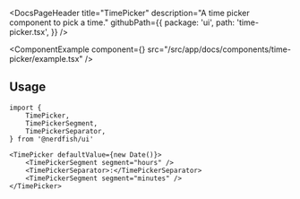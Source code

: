 <DocsPageHeader
	title="TimePicker"
	description="A time picker component to pick a time."
	githubPath={{
		package: 'ui',
		path: 'time-picker.tsx',
	}}
/>

<ComponentExample
	component={<TimePickerExample />}
	src="/src/app/docs/components/time-picker/example.tsx"
/>

## Usage

```tsx
import {
	TimePicker,
	TimePickerSegment,
	TimePickerSeparator,
} from '@nerdfish/ui'
```

```tsx
<TimePicker defaultValue={new Date()}>
	<TimePickerSegment segment="hours" />
	<TimePickerSeparator>:</TimePickerSeparator>
	<TimePickerSegment segment="minutes" />
</TimePicker>
```
